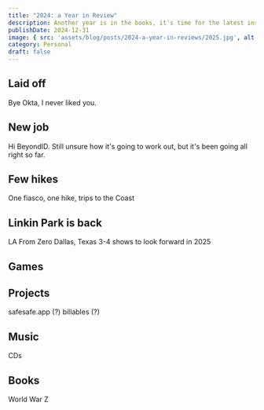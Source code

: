 ```yaml
---
title: "2024: a Year in Review"
description: Another year is in the books, it's time for the latest installment of my "Year in Review" series. This year sucked in so many ways, but there were a few bright spots as well.
publishDate: 2024-12-31
image: { src: 'assets/blog/posts/2024-a-year-in-reviews/2025.jpg', alt: " " }
category: Personal
draft: false
---
```



## Laid off

Bye Okta, I never liked you.


<LinkPreview id="https://auth0.com" />

## New job

Hi BeyondID. Still unsure how it's going to work out, but it's been going all right so far.

## Few hikes

One fiasco, one hike, trips to the Coast

## Linkin Park is back

<LinkPreview id="https://linkinpark.com" hideMedia />

LA
From Zero
Dallas, Texas
3-4 shows to look forward in 2025

## Games

## Projects

<LinkPreview id="https://music.rosnovsky.us" />

safesafe.app (?)
billables (?)

## Music

CDs

## Books

World War Z
